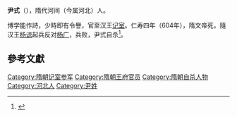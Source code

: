 '''尹式'''（{{bd|6世纪|?|604年||}}），隋代河间（今属河北）人。

博学能作詩，少時即有令譽，官至汉王[[记室|记室]]。仁寿四年（604年），隋文帝死，隨汉王[[杨谅|杨谅]]起兵反对[[杨广|杨广]]，兵败，尹式自杀<ref>{{cite web|url=https://fanti.dugushici.com/ancient_authors/832址 |language=zh-hant |title=尹式 |publisher=讀古詩詞網  |accessdate=2018-10-03 }}</ref>。

==參考文獻==
{{reflist}}

{{隋朝人物小作品}}
[[Category:隋朝记室参军|Category:隋朝记室参军]]
[[Category:隋朝王府官员|Category:隋朝王府官员]]
[[Category:隋朝自杀人物|Category:隋朝自杀人物]]
[[Category:河北人|Category:河北人]]
[[Category:尹姓|Category:尹姓]]